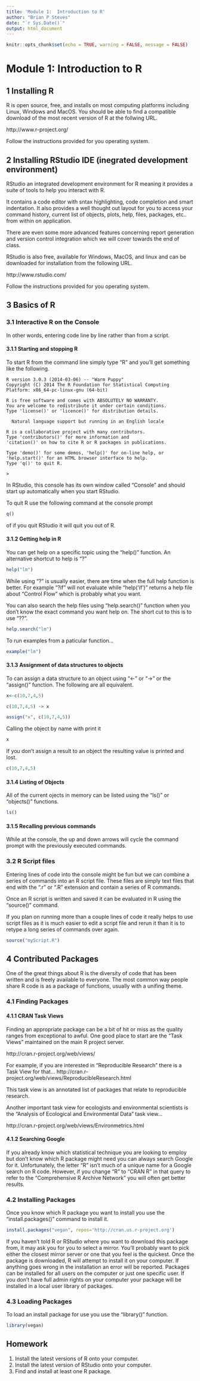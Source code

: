 ```yaml
---
title: 'Module 1:  Introduction to R'
author: "Brian P Steves"
date: "`r Sys.Date()`"
output: html_document
---
```


```r
knitr::opts_chunk$set(echo = TRUE, warning = FALSE, message = FALSE)
```

Module 1: Introduction to R
====================

## 1 Installing R

R is open source, free, and installs on most computing platforms including Linux, Windows and MacOS.  You should be able to find a compatible download of the most recent version of R at the follwing URL.

http://www.r-project.org/

Follow the instructions provided for you operating system.

## 2 Installing RStudio IDE (inegrated development environment)
RStudio  an integrated development environment for R meaning it provides a suite of tools to help you interact with R.  

It contains a code editor with sntax highlighting, code completion and smart indentation.   It also provides a well thought out layout for you to access your command history, current list of objects, plots, help, files, packages, etc.. from within on application.

There are even some more advanced features concerning report generation and version control integration which we will cover towards the end of class.
  
RStudio is also free, available for Windows, MacOS, and linux and can be downloaded for installation from the following URL. 

http://www.rstudio.com/


Follow the instructions provided for you operating system.

## 3 Basics of R

### 3.1  Interactive R on the Console

In other words, entering code line by line rather than from a script.

#### 3.1.1   Starting and stopping R

To start R from the command line simply type "R" and you'll get something like the following.

```{}
R version 3.0.3 (2014-03-06) -- "Warm Puppy"
Copyright (C) 2014 The R Foundation for Statistical Computing
Platform: x86_64-pc-linux-gnu (64-bit)

R is free software and comes with ABSOLUTELY NO WARRANTY.
You are welcome to redistribute it under certain conditions.
Type 'license()' or 'licence()' for distribution details.

  Natural language support but running in an English locale

R is a collaborative project with many contributors.
Type 'contributors()' for more information and
'citation()' on how to cite R or R packages in publications.

Type 'demo()' for some demos, 'help()' for on-line help, or
'help.start()' for an HTML browser interface to help.
Type 'q()' to quit R.

>
```

In RStudio, this console has its own window called "Console" and should start up automatically when you start RStudio.

To quit R use the following command at the console prompt

```r
q()

```
 of if you quit RStudio it will quit you out of R.


#### 3.1.2  Getting help in R

You can get help on a specific topic using the "help()" function.  An alternative shortcut to help is "?"

```r

help("lm")

```
While using "?" is usually easier, there are time when the full help function is better.   For example "?if" will not evaluate while "help('if')" returns a help file about "Control Flow" which is probably what you want.


You can also search the help files using "help.search()" function when you don't know the exact command you want help on.  The short cut to this is to use "??".

```r
help.search("lm")

```

To run examples from a paticular function...

```r
example("lm")
```


#### 3.1.3  Assignment of data structures to objects

To can assign a data structure to an object using "<-" or "->" or the "assign()" function.  The following are all equivalent.

```r
x<-c(10,7,4,5)

c(10,7,4,5) -> x

assign("x", c(10,7,4,5))

```

Calling the object by name with print it

```r
x
```

If you don't assign a result to an object the resulting value is printed and lost.

```r
c(10,7,4,5)
```


#### 3.1.4  Listing of Objects

All of the current ojects in memory can be listed using the "ls()" or "objects()" functions.

```r
ls()
```

#### 3.1.5  Recalling previous commands

While at the console, the up and down arrows will cycle the command prompt with the previously executed commands.


### 3.2  R Script files

Entering lines of code into the console might be fun but we can combine a series of commands into an R script file.  These files are simply text files that end with the ".r" or ".R" extension and contain a series of R commands.

Once an R script is written and saved it can be evaluated in R using the "source()" command.

If you plan on running more than a couple lines of code it really helps to use script files as it is much easier to edit a script file and rerun it than it is to retype a long series of commands over again.

```r
source("myScript.R")
```

## 4  Contributed Packages

One of the great things about R is the diversity of code that has been written and is freely available to everyone.   The most common way people share R code is as a package of functions, usually with a unifing theme.

### 4.1 Finding Packages

#### 4.1.1 CRAN Task Views
Finding an appropriate package can be a bit of hit or miss as the quality ranges from exceptional to awful. One good place to start are the "Task Views" maintained on the main R project server.

http://cran.r-project.org/web/views/

For example, if you are interested in "Reproducible Research" there is a Task View for that...
http://cran.r-project.org/web/views/ReproducibleResearch.html

This task view is an annotated list of packages that relate to reproducible research.

Another important task view for ecologists and environmental scientists is the "Analysis of Ecological and Environmental Data" task view...

http://cran.r-project.org/web/views/Environmetrics.html


#### 4.1.2 Searching Google
If you already know which statistical technique you are looking to employ but don't know which R package might need you can always search Google for it.  Unfortunately, the letter "R" isn't much of a unique name for a Google search on R code. However, if you change "R" to  "CRAN R" in that query to refer to the "Comprehensive R Archive Network" you will often get better results.

### 4.2 Installing Packages
Once you know which R package you want to install you use the "install.packages()" command to install it.

```r
install.packages("vegan", repos='http://cran.us.r-project.org')
```
If you haven't told R or RStudio where you want to download this package from, it may ask you for you to select a mirror.  You'll probably want to pick either the closest mirror server or one that you feel is the quickest.    Once the package is downloaded, R will attempt to install it on your computer.  If anything goes wrong in the installation an error will be reported.  Packages can be installed for all users on the computer or just one specific user.  If you don't have full admin rights on your computer your package will be installed in a local user library of packages.

### 4.3 Loading Packages
To load an install package for use you use the "library()" function.

```r
library(vegan)
```

##  Homework

1. Install the latest versions of R onto your computer.
2. Install the latest version of RStudio onto your computer.
3. Find and install at least one R package.
